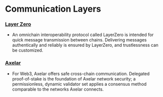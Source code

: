 # Communication Layers

### [Layer Zero](https://layerzero.network/)

- An omnichain interoperability protocol called LayerZero is intended for quick message transmission between chains. Delivering messages authentically and reliably is ensured by LayerZero, and trustlessness can be customized.

### [Axelar](https://axelar.network/)

- For Web3, Axelar offers safe cross-chain communication. Delegated proof-of-stake is the foundation of Axelar network security; a permissionless, dynamic validator set applies a consensus method comparable to the networks Axelar connects.
